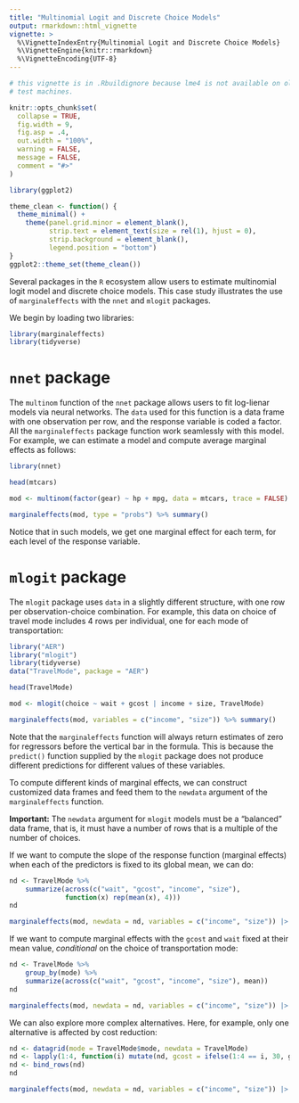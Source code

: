 ```yaml
---
title: "Multinomial Logit and Discrete Choice Models"
output: rmarkdown::html_vignette
vignette: >
  %\VignetteIndexEntry{Multinomial Logit and Discrete Choice Models}
  %\VignetteEngine{knitr::rmarkdown}
  %\VignetteEncoding{UTF-8}
---
```


```r
# this vignette is in .Rbuildignore because lme4 is not available on old CRAN
# test machines.

knitr::opts_chunk$set(
  collapse = TRUE,
  fig.width = 9,
  fig.asp = .4,
  out.width = "100%",
  warning = FALSE,
  message = FALSE,
  comment = "#>"
)

library(ggplot2)

theme_clean <- function() {
  theme_minimal() +
    theme(panel.grid.minor = element_blank(),
          strip.text = element_text(size = rel(1), hjust = 0),
          strip.background = element_blank(),
          legend.position = "bottom")
}
ggplot2::theme_set(theme_clean())
```

Several packages in the `R` ecosystem allow users to estimate multinomial logit model and discrete choice models. This case study illustrates the use of `marginaleffects` with the `nnet` and `mlogit` packages.

We begin by loading two libraries:

```r
library(marginaleffects)
library(tidyverse)
```

# `nnet` package

The `multinom` function of the `nnet` package allows users to fit log-lienar models via neural networks. The `data` used for this function is a data frame with one observation per row, and the response variable is coded a factor. All the `marginaleffects` package function work seamlessly with this model. For example, we can estimate a model and compute average marginal effects as follows:

```r
library(nnet)

head(mtcars)

mod <- multinom(factor(gear) ~ hp + mpg, data = mtcars, trace = FALSE)

marginaleffects(mod, type = "probs") %>% summary() 
```

Notice that in such models, we get one marginal effect for each term, for each level of the response variable.

# `mlogit` package

The `mlogit` package uses `data` in a slightly different structure, with one row per observation-choice combination. For example, this data on choice of travel mode includes 4 rows per individual, one for each mode of transportation:

```r
library("AER")
library("mlogit")
library(tidyverse)
data("TravelMode", package = "AER")

head(TravelMode)

mod <- mlogit(choice ~ wait + gcost | income + size, TravelMode)

marginaleffects(mod, variables = c("income", "size")) %>% summary()
```

Note that the `marginaleffects` function will always return estimates of zero for regressors before the vertical bar in the formula. This is because the `predict()` function supplied by the `mlogit` package does not produce different predictions for different values of these variables.

To compute different kinds of marginal effects, we can construct customized data frames and feed them to the `newdata` argument of the `marginaleffects` function. 

**Important:** The `newdata` argument for `mlogit` models must be a "balanced" data frame, that is, it must have a number of rows that is a multiple of the number of choices.

If we want to compute the slope of the response function (marginal effects) when each of the predictors is fixed to its global mean, we can do:

```r
nd <- TravelMode %>%
    summarize(across(c("wait", "gcost", "income", "size"),
              function(x) rep(mean(x), 4)))
nd

marginaleffects(mod, newdata = nd, variables = c("income", "size")) |> summary()
```

If we want to compute marginal effects with the `gcost` and `wait` fixed at their mean value, *conditional* on the choice of transportation mode:

```r
nd <- TravelMode %>%
    group_by(mode) %>%
    summarize(across(c("wait", "gcost", "income", "size"), mean))
nd

marginaleffects(mod, newdata = nd, variables = c("income", "size")) |> summary()
```

We can also explore more complex alternatives. Here, for example, only one alternative is affected by cost reduction:

```r
nd <- datagrid(mode = TravelMode$mode, newdata = TravelMode)
nd <- lapply(1:4, function(i) mutate(nd, gcost = ifelse(1:4 == i, 30, gcost)))
nd <- bind_rows(nd)
nd

marginaleffects(mod, newdata = nd, variables = c("income", "size")) |> summary()
```
